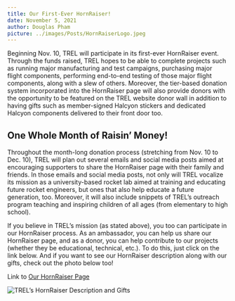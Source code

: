 ```yaml
---
title: Our First-Ever HornRaiser!
date: November 5, 2021
author: Douglas Pham
picture: ../images/Posts/HornRaiserLogo.jpeg
---
```

Beginning Nov. 10, TREL will participate in its first-ever HornRaiser event. Through the funds raised, TREL hopes to be able to complete projects such as running major manufacturing and test campaigns, purchasing major flight components, performing end-to-end testing of those major flight components, along with a slew of others. Moreover, the tier-based donation system incorporated into the HornRaiser page will also provide donors with the opportunity to be featured on the TREL website donor wall in addition to having gifts such as member-signed Halcyon stickers and dedicated Halcyon components delivered to their front door too. 

## One Whole Month of Raisin’ Money!

Throughout the month-long donation process (stretching from Nov. 10 to Dec. 10), TREL will plan out several emails and social media posts aimed at encouraging supporters to share the HornRaiser page with their family and friends. In those emails and social media posts, not only will TREL vocalize its mission as a university-based rocket lab aimed at training and educating future rocket engineers, but ones that also help educate a future generation, too. Moreover, it will also include snippets of TREL’s outreach program teaching and inspiring children of all ages (from elementary to high school).

If you believe in TREL’s mission (as stated above), you too can participate in our HornRaiser process. As an ambassador, you can help us share our HornRaiser page, and as a donor, you can help contribute to our projects (whether they be educational, technical, etc.). To do this, just click on the link below. And if you want to see our HornRaiser description along with our gifts, check out the photo below too!


Link to [Our HornRaiser Page](https://hornraiser.utexas.edu/project/28076)

![TREL’s HornRaiser Description and Gifts](../images/Posts/HornRaiserScreenshot.jpg)
